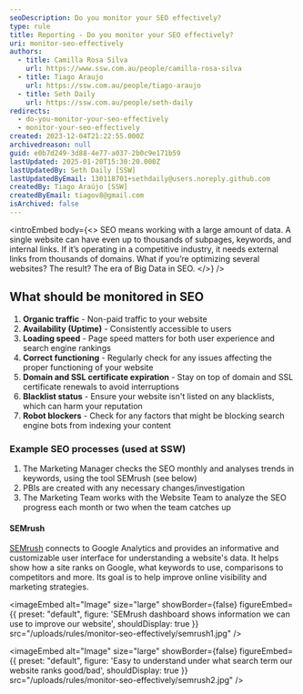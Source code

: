 ```yaml
---
seoDescription: Do you monitor your SEO effectively?
type: rule
title: Reporting - Do you monitor your SEO effectively?
uri: monitor-seo-effectively
authors:
  - title: Camilla Rosa Silva
    url: https://www.ssw.com.au/people/camilla-rosa-silva
  - title: Tiago Araujo
    url: https://ssw.com.au/people/tiago-araujo
  - title: Seth Daily
    url: https://ssw.com.au/people/seth-daily
redirects:
  - do-you-monitor-your-seo-effectively
  - monitor-your-seo-effectively
created: 2023-12-04T21:22:55.000Z
archivedreason: null
guid: e0b7d249-3d88-4e77-a037-2b0c9e171b59
lastUpdated: 2025-01-20T15:30:20.000Z
lastUpdatedBy: Seth Daily [SSW]
lastUpdatedByEmail: 130118701+sethdaily@users.noreply.github.com
createdBy: Tiago Araújo [SSW]
createdByEmail: tiagov8@gmail.com
isArchived: false
---
```


<introEmbed
  body={<>
SEO means working with a large amount of data. A single website can have even up to thousands of subpages, keywords, and internal links. If it’s operating in a competitive industry, it needs external links from thousands of domains. What if you’re optimizing several websites? The result? The era of Big Data in SEO.
  </>}
/>
## What should be monitored in SEO

1. **Organic traffic** - Non-paid traffic to your website
2. **Availability (Uptime)** - Consistently accessible to users
3. **Loading speed** - Page speed matters for both user experience and search engine rankings
4. **Correct functioning** - Regularly check for any issues affecting the proper functioning of your website
5. **Domain and SSL certificate expiration** - Stay on top of domain and SSL certificate renewals to avoid interruptions
6. **Blacklist status** - Ensure your website isn't listed on any blacklists, which can harm your reputation
7. **Robot blockers** - Check for any factors that might be blocking search engine bots from indexing your content

### Example SEO processes (used at SSW)

1. The Marketing Manager checks the SEO monthly and analyses trends in keywords, using the tool SEMrush (see below)
2. PBIs are created with any necessary changes/investigation
3. The Marketing Team works with the Website Team to analyze the SEO progress each month or two when the team catches up

#### SEMrush

[SEMrush](https://semrush.com) connects to Google Analytics and provides an informative and customizable user interface for understanding a website's data. It helps show how a site ranks on Google, what keywords to use, comparisons to competitors and more. Its goal is to help improve online visibility and marketing strategies.


<imageEmbed
  alt="Image"
  size="large"
  showBorder={false}
  figureEmbed={{
    preset: "default",
    figure: 'SEMrush dashboard shows information we can use to improve our website',
    shouldDisplay: true
  }}
  src="/uploads/rules/monitor-seo-effectively/semrush1.jpg"
/>


<imageEmbed
  alt="Image"
  size="large"
  showBorder={false}
  figureEmbed={{
    preset: "default",
    figure: 'Easy to understand under what search term our website ranks good/bad',
    shouldDisplay: true
  }}
  src="/uploads/rules/monitor-seo-effectively/semrush2.jpg"
/>
